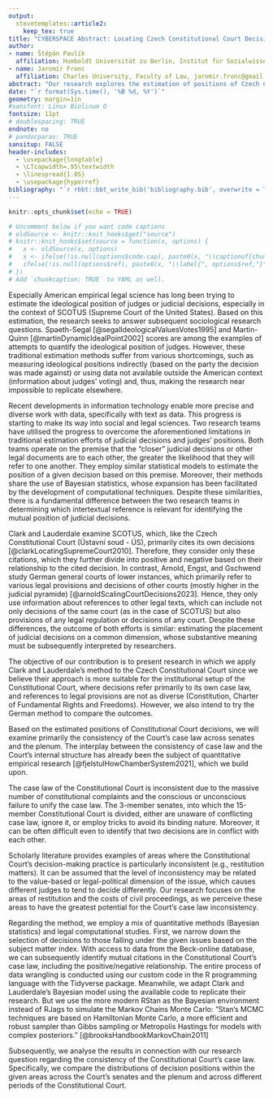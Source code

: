 ```yaml
---
output: 
  stevetemplates::article2:
    keep_tex: true
title: "CYBERSPACE Abstract: Locating Czech Constitutional Court Decisions in Doctrine Space and Measuring its Caselaw Consistency"
author:
- name: Štěpán Paulík
  affiliation: Humboldt Universität zu Berlin, Institut für Sozialwissenschaften, stepan.paulik.1@hu-berlin.de
- name: Jaromír Fronc
  affiliation: Charles University, Faculty of Law, jaromir.fronc@gmail.com
abstract: "Our research explores the estimation of positions of Czech Constitutional Court decisions in a doctrine space using Bayesian statistical model. Traditional methods of estimating ideological positions suffer from limitations, prompting the adoption of new text-as-data approaches empowered by advances in computational technology and statistics. Two research teams have attempted to overcome previous constraints and estimate judicial positions more accurately, one in the SCOTUS context and one in the German lower courts context. Our study implements the method of Clark and Lauderdale of estimating the locations of SCOTUS decisions with positive or negative references to its caselaw: the closer decisions are to each other, the more likely they are to cite themselves positively and vice-versa. We combine our own dataset of all CCC decisions with the data on citations provided to us by Beck. We use the programming language R and the Bayesian engine Stan to estimate the positions employing the Bayesian model of Clark and Lauderdal. Estimating the positions allows us to examine the consistency of the CC's case law across different senates and the plenum. We narrow our analysis to areas of law in common doctrine space that are prone to inconsistency, namely restitution cases and costs of civil proceedings. The research contributes to harnessing the potential of machine learning and quantitative methods in legal research and clarifies the factors influencing caselaw consistency."
date: "`r format(Sys.time(), '%B %d, %Y')`"
geometry: margin=1in
#sansfont: Linux Biolinum O
fontsize: 11pt
# doublespacing: TRUE
endnote: no
# pandocparas: TRUE
sansitup: FALSE
header-includes:
  - \usepackage{longtable}
  - \LTcapwidth=.95\textwidth
  - \linespread{1.05}
  - \usepackage{hyperref}
bibliography: "`r rbbt::bbt_write_bib('bibliography.bib', overwrite = TRUE)`"
---
```


```r
knitr::opts_chunk$set(echo = TRUE)

# Uncomment below if you want code captions
# oldSource <- knitr::knit_hooks$get("source")
# knitr::knit_hooks$set(source = function(x, options) {
#   x <- oldSource(x, options)
#   x <- ifelse(!is.null(options$code.cap), paste0(x, "\\captionof{chunk}{", options$code.cap,"}"), x)
#   ifelse(!is.null(options$ref), paste0(x, "\\label{", options$ref,"}"), x)
# })
# Add `chunkcaption: TRUE` to YAML as well.
```

\vspace{30pt}

Especially American empirical legal science has long been trying to estimate the ideological position of judges or judicial decisions, especially in the context of SCOTUS (Supreme Court of the United States). Based on this estimation, the research seeks to answer subsequent sociological research questions. Spaeth-Segal [@segalIdeologicalValuesVotes1995] and Martin-Quinn [@martinDynamicIdealPoint2002] scores are among the examples of attempts to quantify the ideological position of judges. However, these traditional estimation methods suffer from various shortcomings, such as measuring ideological positions indirectly (based on the party the decision was made against) or using data not available outside the American context (information about judges' voting) and, thus, making the research near impossible to replicate elsewhere.

Recent developments in information technology enable more precise and diverse work with data, specifically with text as data. This progress is starting to make its way into social and legal sciences. Two research teams have utilised the progress to overcome the aforementioned limitations in traditional estimation efforts of judicial decisions and judges' positions. Both teams operate on the premise that the "closer" judicial decisions or other legal documents are to each other, the greater the likelihood that they will refer to one another. They employ similar statistical models to estimate the position of a given decision based on this premise. Moreover, their methods share the use of Bayesian statistics, whose expansion has been facilitated by the development of computational techniques. Despite these similarities, there is a fundamental difference between the two research teams in determining which intertextual reference is relevant for identifying the mutual position of judicial decisions.

Clark and Lauderdale examine SCOTUS, which, like the Czech Constitutional Court (Ústavní soud - ÚS), primarily cites its own decisions [@clarkLocatingSupremeCourt2010]. Therefore, they consider only these citations, which they further divide into positive and negative based on their relationship to the cited decision. In contrast, Arnold, Engst, and Gschwend study German general courts of lower instances, which primarily refer to various legal provisions and decisions of other courts (mostly higher in the judicial pyramide) [@arnoldScalingCourtDecisions2023]. Hence, they only use information about references to other legal texts, which can include not only decisions of the same court (as in the case of SCOTUS) but also provisions of any legal regulation or decisions of any court. Despite these differences, the outcome of both efforts is similar: estimating the placement of judicial decisions on a common dimension, whose substantive meaning must be subsequently interpreted by researchers.

The objective of our contribution is to present research in which we apply Clark and Lauderdale's method to the Czech Constitutional Court since we believe their approach is more suitable for the institutional setup of the Constitutional Court, where decisions refer primarily to its own case law, and references to legal provisions are not as diverse (Constitution, Charter of Fundamental Rights and Freedoms). However, we also intend to try the German method to compare the outcomes.

Based on the estimated positions of Constitutional Court decisions, we will examine primarily the consistency of the Court's case law across senates and the plenum. The interplay between the consistency of case law and the Court's internal structure has already been the subject of quantitative empirical research [@fjelstulHowChamberSystem2021], which we build upon.

The case law of the Constitutional Court is inconsistent due to the massive number of constitutional complaints and the conscious or unconscious failure to unify the case law. The 3-member senates, into which the 15-member Constitutional Court is divided, either are unaware of conflicting case law, ignore it, or employ tricks to avoid its binding nature. Moreover, it can be often difficult even to identify that two decisions are in conflict with each other.

Scholarly literature provides examples of areas where the Constitutional Court's decision-making practice is particularly inconsistent (e.g., restitution matters). It can be assumed that the level of inconsistency may be related to the value-based or legal-political dimension of the issue, which causes different judges to tend to decide differently. Our research focuses on the areas of restitution and the costs of civil proceedings, as we perceive these areas to have the greatest potential for the Court's case law inconsistency.

Regarding the method, we employ a mix of quantitative methods (Bayesian statistics) and legal computational studies. First, we narrow down the selection of decisions to those falling under the given issues based on the subject matter index. With access to data from the Beck-online database, we can subsequently identify mutual citations in the Constitutional Court's case law, including the positive/negative relationship. The entire process of data wrangling is conducted using our custom code in the R programming language with the Tidyverse package. Meanwhile, we adapt Clark and Lauderdale's Bayesian model using the available code to replicate their research. But we use the more modern RStan as the Bayesian environment instead of RJags to simulate the Markov Chains Monte Carlo: 
"Stan’s MCMC techniques are based on Hamiltonian Monte Carlo, a more efficient and robust sampler than Gibbs sampling or Metropolis Hastings for models with complex posteriors." [@brooksHandbookMarkovChain2011]

Subsequently, we analyse the results in connection with our research question regarding the consistency of the Constitutional Court's case law. Specifically, we compare the distributions of decision positions within the given areas across the Court's senates and the plenum and across different periods of the Constitutional Court.

\vspace{30pt}